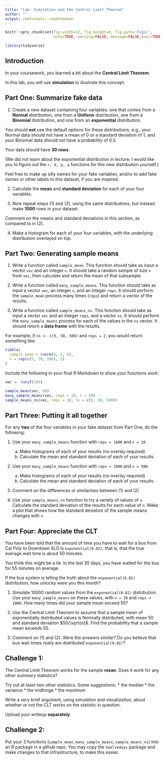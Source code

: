 ```yaml
---
title: "Lab: Simulation and the Central Limit Theorem"
author: ""
output: rmdformats::readthedown
---
```


```r
knitr::opts_chunk$set(fig.width=12, fig.height=8, fig.path='Figs/',
                      echo=TRUE, warning=FALSE, message=FALSE,eval=TRUE)

library(tidyverse)
```


## Introduction

In your coursework, you learned a bit about the **Central Limit Theorem**.

In this lab, you will use **simulation** to illustrate this concept.


## Part One:  Summarize fake data

1. Create a new dataset containing four variables: one that comes from a **Normal**
distribution, one from a **Uniform** distribution, one from a **Binomial** distribution, 
and one from an **exponential** distribution.  

You should **not** use the default options for these distributions; e.g., your
Normal data should not have a mean of 0 or a standard deviation of 1, and your 
Binomial data should not have a probability of 0.5.

Your data should have **30 rows**.


(We did *not* learn about the exponential distribution in lecture; I would like
you to figure out the `r, d, p, q` functions for this new distribution yourself.)

Feel free to make up silly names for your fake variables, and/or to add fake names
or other labels to this dataset, if you are inspired.

2. Calculate the **mean** and **standard deviation** for each of your four variables.

3.  Now repeat steps (1) and (2), using the same distributions,
but instead make **1000** rows in your dataset.

Comment on the means and standard deviations in this section, as compared to 
in (2).


4.  Make a histogram for each of your four variables, with the underlying 
distribution overlayed on top.


## Part Two: Generating sample means


1. Write a function called `sample_mean`.  This function should take as input
a vector `vec` and an integer `n`.  It should take a random sample of size `n` from
`vec`, then calculate and return the mean of that subsample.


2. Write a function called `many_sample_means`.  This function should take as
input a vector `vec`, an integer `n`, and an integer `reps`.  It should perform
the `sample_mean` process many times (`reps`) and return a vector of the results.


3. Write a function called `sample_means_ns`. This function should take as
input a vector `vec` and an integer `reps`, and a vector `ns`.  It should perform
the `many_sample_means` process for each of the values in the `ns` vector.  It should
return a **data frame** with the results.

For example, if `ns <- c(5, 50, 500)` and `reps = 2`, you would return something
like:

```r
tibble(
  sample_mean = rnorm(6, 3, 5),
  n = rep(c(5, 50, 500), 2)
)
```


Include the following in your final R Markdown to show your functions work:

```r
vec <- runif(100)

sample_mean(vec, 50)
many_sample_means(vec, reps = 10, n = 50)
sample_means_ns(vec, reps = 10, ns = c(5, 50, 500))

```

## Part Three:  Putting it all together

For any **two** of the four variables in your fake dataset from Part One, do the
following:

1. Use your `many_sample_means` function with `reps = 1000` and `n = 10`.  

    (a) Make histograms of each of your results (no overlay required)
    (b) Calculate the mean and standard deviation of each of your results.
    

2. Use your `many_sample_means` function with `reps = 1000` and `n = 500`.  

    (a) Make histograms of each of your results (no overlay required)
    (b) Calculate the mean and standard deviation of each of your results.
    
    
3. Comment on the differences or similarities between (1) and (2)


4. Use your `sample_means_ns` function to try a variety of values of `n`.  
Calculate the standard deviation of the results for each value of `n`.
Make a plot that shows how the standard deviation of the sample means changes with `n`.




## Part Four:  Appreciate the CLT

You have been told that the amount of time you have to wait for a bus from Cal 
Poly to Downtown SLO is `exponential(0.02)`; that is, that the true average
wait time is about 50 minutes.

You think this might be a lie.  In the last 30 days, you have waited for the bus 
for 55 minutes on average.

If the bus system is telling the truth about the `exponential(0.02)` distribution, 
how unlucky were you this month?

1. Simulate 10000 random values from the `exponential(0.02)` distribution.  Use
your `many_sample_means` on these values, with `n = 30` and `reps = 1000`.  How
many times did your sample mean exceed 55?

2. Use the Central Limit Theorem to assume that a sample mean of exponentially 
distributed values is Normally distributed, with mean $50$ and standard deviation 
$50/\sqrt{n}$.  Find the probability that a sample mean exceeds 55.

3. Comment on (1) and (2).  Were the answers similar?  Do you believe that bus wait times
really are distributed `exponential(0.02)`?


## Challenge 1:

The Central Limit Theorem works for the sample **mean**.  Does it work for any
other summary statistics?

Try out at least two other statistics.  Some suggestions:
* the median
* the variance
* the midhinge
* the maximum

Write a very brief argument, using simulation and visualization, about whether or not
the CLT works on the statistic in question.

Upload your writeup **separately**.

## Challenge 2:

Put your 3 functions (`sample_mean`, `many_sample_means`, `sample_means_ns`) 
into an R package in a github repo.  You may copy the `twelvedays` package and
make changes to that infrastructure, to make this easier.